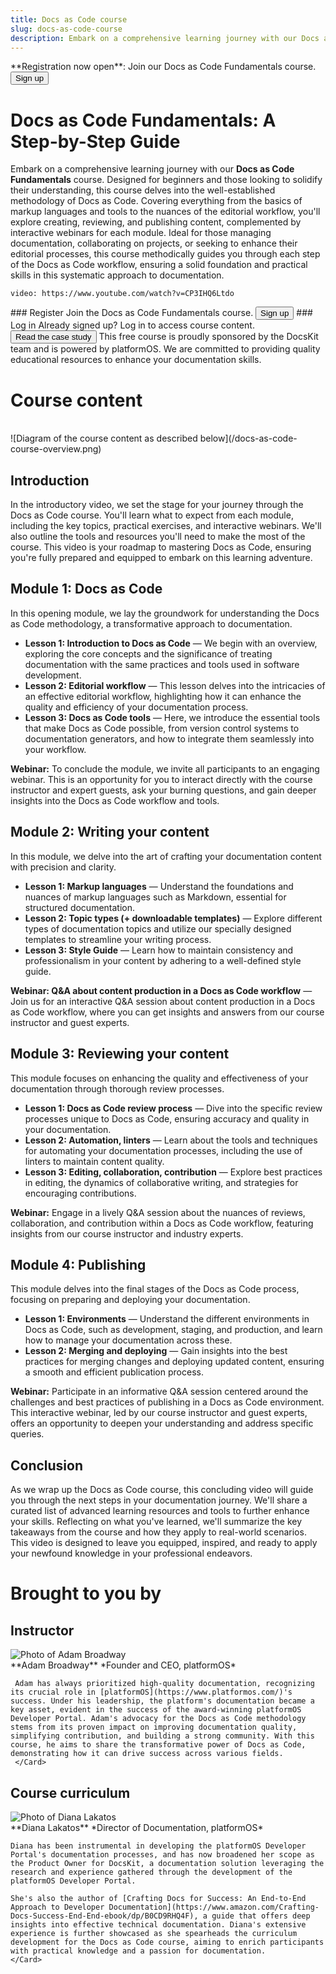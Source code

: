 ```yaml
---
title: Docs as Code course
slug: docs-as-code-course
description: Embark on a comprehensive learning journey with our Docs as Code Fundamentals course. Designed for beginners and those looking to solidify their understanding, this course delves into the well-established methodology of Docs as Code.
---
```


<Card variant="gradient"> 
 **Registration now open**: Join our Docs as Code Fundamentals course.
 <Button href="/user/register">Sign up</Button>
</Card>

# Docs as Code Fundamentals: A Step-by-Step Guide

Embark on a comprehensive learning journey with our **Docs as Code Fundamentals** course. Designed for beginners and those looking to solidify their understanding, this course delves into the well-established methodology of Docs as Code. Covering everything from the basics of markup languages and tools to the nuances of the editorial workflow, you'll explore creating, reviewing, and publishing content, complemented by interactive webinars for each module. Ideal for those managing documentation, collaborating on projects, or seeking to enhance their editorial processes, this course methodically guides you through each step of the Docs as Code workflow, ensuring a solid foundation and practical skills in this systematic approach to documentation.

`video: https://www.youtube.com/watch?v=CP3IHQ6Ltdo`

<Grid>
  <Card variant="gradient">
    ### Register
    Join the Docs as Code Fundamentals course.   
    <Button href="/user/register">Sign up</Button>
  </Card>
  <Card variant="highlighted">
    ### Log in
    Already signed up? Log in to access course content.   
    <Button href="/user/login">Read the case study</Button>
  </Card>
</Grid>

<Message variant="info" filled>
  This free course is proudly sponsored by the DocsKit team and is powered by platformOS. We are committed to providing quality educational resources to enhance your documentation skills.
</Message>

# Course content
<br />
![Diagram of the course content as described below](/docs-as-code-course-overview.png)

## Introduction

In the introductory video, we set the stage for your journey through the Docs as Code course. You'll learn what to expect from each module, including the key topics, practical exercises, and interactive webinars. We'll also outline the tools and resources you'll need to make the most of the course. This video is your roadmap to mastering Docs as Code, ensuring you're fully prepared and equipped to embark on this learning adventure. 

## Module 1: Docs as Code

In this opening module, we lay the groundwork for understanding the Docs as Code methodology, a transformative approach to documentation.

* **Lesson 1: Introduction to Docs as Code** — We begin with an overview, exploring the core concepts and the significance of treating documentation with the same practices and tools used in software development. 
* **Lesson 2: Editorial workflow** — This lesson delves into the intricacies of an effective editorial workflow, highlighting how it can enhance the quality and efficiency of your documentation process.
* **Lesson 3: Docs as Code tools** — Here, we introduce the essential tools that make Docs as Code possible, from version control systems to documentation generators, and how to integrate them seamlessly into your workflow.

**Webinar:** To conclude the module, we invite all participants to an engaging webinar. This is an opportunity for you to interact directly with the course instructor and expert guests, ask your burning questions, and gain deeper insights into the Docs as Code workflow and tools.

## Module 2: Writing your content

In this module, we delve into the art of crafting your documentation content with precision and clarity.

* **Lesson 1: Markup languages** — Understand the foundations and nuances of markup languages such as Markdown, essential for structured documentation. 
* **Lesson 2: Topic types (+ downloadable templates)** — Explore different types of documentation topics and utilize our specially designed templates to streamline your writing process.
* **Lesson 3: Style Guide** — Learn how to maintain consistency and professionalism in your content by adhering to a well-defined style guide.

**Webinar: Q&A about content production in a Docs as Code workflow** — Join us for an interactive Q&A session about content production in a Docs as Code workflow, where you can get insights and answers from our course instructor and guest experts.

## Module 3: Reviewing your content

This module focuses on enhancing the quality and effectiveness of your documentation through thorough review processes.

* **Lesson 1: Docs as Code review process** — Dive into the specific review processes unique to Docs as Code, ensuring accuracy and quality in your documentation. 
* **Lesson 2: Automation, linters** — Learn about the tools and techniques for automating your documentation processes, including the use of linters to maintain content quality.
* **Lesson 3: Editing, collaboration, contribution** — Explore best practices in editing, the dynamics of collaborative writing, and strategies for encouraging contributions. 

**Webinar:** Engage in a lively Q&A session about the nuances of reviews, collaboration, and contribution within a Docs as Code workflow, featuring insights from our course instructor and industry experts.

## Module 4: Publishing

This module delves into the final stages of the Docs as Code process, focusing on preparing and deploying your documentation.

* **Lesson 1: Environments** — Understand the different environments in Docs as Code, such as development, staging, and production, and learn how to manage your documentation across these. 
* **Lesson 2: Merging and deploying** — Gain insights into the best practices for merging changes and deploying updated content, ensuring a smooth and efficient publication process. 

**Webinar:** Participate in an informative Q&A session centered around the challenges and best practices of publishing in a Docs as Code environment. This interactive webinar, led by our course instructor and guest experts, offers an opportunity to deepen your understanding and address specific queries.

## Conclusion

As we wrap up the Docs as Code course, this concluding video will guide you through the next steps in your documentation journey. We'll share a curated list of advanced learning resources and tools to further enhance your skills. Reflecting on what you've learned, we'll summarize the key takeaways from the course and how they apply to real-world scenarios. This video is designed to leave you equipped, inspired, and ready to apply your newfound knowledge in your professional endeavors.


# Brought to you by

## Instructor


<Grid cols='3'>
  <div style={{ alignSelf: "center" }}>
    <img src={adam} alt="Photo of Adam Broadway" style={{
      margin: '1rem auto 0',
      borderRadius: '100%'
    }} />
  </div>
  <div style={{ gridColumn: 'span 2 / span 2' }}>
     <Card>
     **Adam Broadway**  
     *Founder and CEO, platformOS*  
   
     Adam has always prioritized high-quality documentation, recognizing its crucial role in [platformOS](https://www.platformos.com/)'s success. Under his leadership, the platform's documentation became a key asset, evident in the success of the award-winning platformOS Developer Portal. Adam's advocacy for the Docs as Code methodology stems from its proven impact on improving documentation quality, simplifying contribution, and building a strong community. With this course, he aims to share the transformative power of Docs as Code, demonstrating how it can drive success across various fields.
     </Card>
   </div>
</Grid>

## Course curriculum

<Grid cols='3'>
  <div style={{ alignSelf: "center" }}>
    <img src={diana} alt="Photo of Diana Lakatos" style={{
      margin: '1rem auto 0',
      borderRadius: '100%'
    }} />
  </div>
  <div style={{ gridColumn: 'span 2 / span 2' }}>
    <Card>
    **Diana Lakatos**   
    *Director of Documentation, platformOS* 

    Diana has been instrumental in developing the platformOS Developer Portal's documentation processes, and has now broadened her scope as the Product Owner for DocsKit, a documentation solution leveraging the research and experience gathered through the development of the platformOS Developer Portal. 

    She's also the author of [Crafting Docs for Success: An End-to-End Approach to Developer Documentation](https://www.amazon.com/Crafting-Docs-Success-End-End-ebook/dp/B0CD9RHQ4F), a guide that offers deep insights into effective technical documentation. Diana's extensive experience is further showcased as she spearheads the curriculum development for the Docs as Code course, aiming to enrich participants with practical knowledge and a passion for documentation.
    </Card>
  </div>
</Grid>

